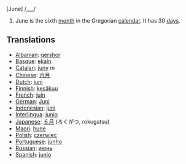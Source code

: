 [June] /___/

#June is the sixth [[month]] in the Gregorian [[calendar]]. It has 30 [[day]]s.

==Translations==
*[[Albanian]]: [[qershor]]
*[[Basque]]: [[ekain]]
*[[Catalan]]: [[juny]] ''m''
*[[Chinese]]: [[六月]]
*[[Dutch]]: [[juni]]
*[[Finnish]]: [[kesäkuu]]
*[[French]]: [[juin]]
*[[German]]: [[Juni]]
*[[Indonesian]]: [[juni]]
*[[Interlingua]]: [[junio]]
*[[Japanese]]: [[６月]] (ろくがつ, rokugatsu)
*[[Maori]]: [[hune]]
*[[Polish]]: [[czerwiec]]
*[[Portuguese]]: [[junho]]
*[[Russian]]: [[июнь]]
*[[Spanish]]: [[junio]]